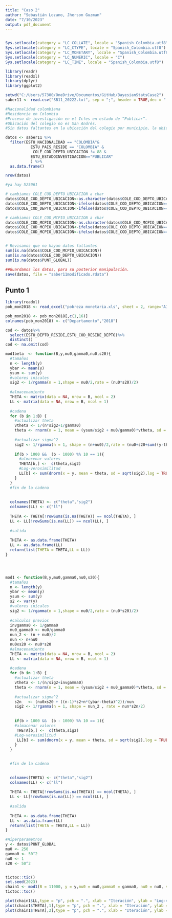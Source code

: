 ```yaml
---
title: "Caso 2"
author: "Sebastián Lozano, Jherson Guzman"
date: "7/10/2023"
output: pdf_document
---
```


```r
```


```r
Sys.setlocale(category = "LC_COLLATE", locale = "Spanish_Colombia.utf8")
Sys.setlocale(category = "LC_CTYPE", locale = "Spanish_Colombia.utf8")
Sys.setlocale(category = "LC_MONETARY", locale = "Spanish_Colombia.utf8")
Sys.setlocale(category = "LC_NUMERIC", locale = "C")
Sys.setlocale(category = "LC_TIME", locale = "Spanish_Colombia.utf8")
```


```r
library(readr)
library(readxl)
library(dplyr)
library(ggplot2)

setwd("C:/Users/57300/OneDrive/Documentos/GitHub/BayesianStatsCase2")
saber11 <- read.csv("SB11_20222.txt", sep = ";", header = TRUE,dec = ".")

```

```r
#Nacionalidad colombiana
#Residencia en Colombia
#Proceso de investigación en el Icfes en estado de “Publicar”.
#Ubicación del colegio no es San Andrés.
#Sin datos faltantes en la ubicación del colegio por municipio, la ubicación del colegio pordepartamento y el puntaje globa

datos <- saber11 %>%
  filter(ESTU_NACIONALIDAD == "COLOMBIA"&
           ESTU_PAIS_RESIDE == "COLOMBIA" &
            COLE_COD_DEPTO_UBICACION != 88 &
           ESTU_ESTADOINVESTIGACION=="PUBLICAR" 
           ) %>%
  as.data.frame()

nrow(datos)

#ya hay 525061

# cambiamos COLE_COD_DEPTO_UBICACION a char
datos$COLE_COD_DEPTO_UBICACION<-as.character(datos$COLE_COD_DEPTO_UBICACION)
datos$COLE_COD_DEPTO_UBICACION<-ifelse(datos$COLE_COD_DEPTO_UBICACION=="5","05",datos$COLE_COD_DEPTO_UBICACION)
datos$COLE_COD_DEPTO_UBICACION<-ifelse(datos$COLE_COD_DEPTO_UBICACION=="8","08",datos$COLE_COD_DEPTO_UBICACION)

# cambiamos COLE_COD_MCPIO_UBICACION a char
datos$COLE_COD_MCPIO_UBICACION<-as.character(datos$COLE_COD_MCPIO_UBICACION)
datos$COLE_COD_MCPIO_UBICACION<-ifelse(datos$COLE_COD_DEPTO_UBICACION=="05",paste("0",datos$COLE_COD_MCPIO_UBICACION,sep=""),datos$COLE_COD_MCPIO_UBICACION)
datos$COLE_COD_MCPIO_UBICACION<-ifelse(datos$COLE_COD_DEPTO_UBICACION=="08",paste("0",datos$COLE_COD_MCPIO_UBICACION,sep=""),datos$COLE_COD_MCPIO_UBICACION)


# Revisamos que no hayan datos faltantes
sum(is.na(datos$COLE_COD_MCPIO_UBICACION))
sum(is.na(datos$COLE_COD_DEPTO_UBICACION))
sum(is.na(datos$PUNT_GLOBAL))

##Guardamos los datos, para su posterior manipulación.
save(datos, file = "saber11modificado.rdata")

```

## Punto 1
```r
library(readxl)
pob_mon2018 <- read_excel("pobreza monetaria.xls", sheet = 2, range="A16:P40",col_names = TRUE)

pob_mon2018 <- pob_mon2018[,c(1,16)]
colnames(pob_mon2018) <- c("Departamento","2018")


```
```r
cod <- datos%>%
  select(ESTU_DEPTO_RESIDE,ESTU_COD_RESIDE_DEPTO)%>%
  distinct()
cod <- na.omit(cod)
```


```r
mod1beta  <- function(B,y,mu0,gamma0,nu0,s20){
  #tamaños
  n <- length(y)
  ybar <- mean(y)
  ysum <- sum(y)
  #valores inicales
  sig2 <- 1/rgamma(n = 1,shape = nu0/2,rate = (nu0*s20)/2)
  
  #almacenamiento
  THETA <- matrix(data = NA, nrow = B, ncol = 2)
  LL <- matrix(data = NA, nrow = B, ncol = 1)
  
  #cadena
  for (b in 1:B) {
    #actualizar theta
    vtheta <- 1/(n*sig2+1/gamma0)
    theta <- rnorm(n = 1, mean = (ysum/sig2 + mu0/gamma0)*vtheta, sd = sqrt(vtheta))
    
    #actualizar sigma^2
    sig2 <- 1/rgamma(n = 1, shape = (n+nu0)/2,rate = (nu0+s20+sum((y-theta)^2))/2)
    
    if(b > 1000 &&  (b - 1000) %% 10 == 1){
      #almacenar valores
      THETA[b,] <-  c(theta,sig2)
      #Log-verosimilitud
      LL[b] <- sum(dnorm(x = y, mean = theta, sd = sqrt(sig2),log = TRUE))
    }
  }
  #fin de la cadena
  
  
  colnames(THETA) <- c("theta","sig2")
  colnames(LL) <- c("ll")
  
  THETA <- THETA[!rowSums(is.na(THETA)) == ncol(THETA), ]
  LL <- LL[!rowSums(is.na(LL)) == ncol(LL), ]
  
  #salida
  
  THETA <- as.data.frame(THETA)
  LL <- as.data.frame(LL)
  return(list(THETA = THETA,LL = LL))
}




mod1 <- function(B,y,mu0,gamma0,nu0,s20){
  #tamaños
  n <- length(y)
  ybar <- mean(y)
  ysum <- sum(y)
  s2 <- var(y)
  #valores inicales
  sig2 <- 1/rgamma(n = 1,shape = nu0/2,rate = (nu0*s20)/2)
  
  #calculos previos 
  invgamma0 <- 1/gamma0
  mu0_gamma0 <- mu0/gamma0
  nun_2 <- (n + nu0)/2
  nun <- n+nu0
  nu0xs20 <- nu0*s20
  #almacenamiento
  THETA <- matrix(data = NA, nrow = B, ncol = 2)
  LL <- matrix(data = NA, nrow = B, ncol = 1)
  
  #cadena
  for (b in 1:B) {
    #actualizar theta
    vtheta <- 1/(n/sig2+invgamma0)
    theta <- rnorm(n = 1, mean = (ysum/sig2 + mu0_gamma0)*vtheta, sd = sqrt(vtheta))
    
    #actualizar sigma^2
    s2n   <- (nu0xs20 + ((n-1)*s2+n*(ybar-theta)^2))/nun
    sig2 <- 1/rgamma(n = 1, shape = nun_2 , rate = nun*s2n/2)
    
    
    if(b > 1000 &&  (b - 1000) %% 10 == 1){
    #almacenar valores
     THETA[b,] <-  c(theta,sig2)
    #Log-verosimilitud
     LL[b] <- sum(dnorm(x = y, mean = theta, sd = sqrt(sig2),log = TRUE))
    }
  }
  

  #fin de la cadena
  

  colnames(THETA) <- c("theta","sig2")
  colnames(LL) <- c("ll")
  
  THETA <- THETA[!rowSums(is.na(THETA)) == ncol(THETA), ]
  LL <- LL[!rowSums(is.na(LL)) == ncol(LL), ]
  
  #salida
  
  THETA <- as.data.frame(THETA)
  LL <- as.data.frame(LL)
  return(list(THETA = THETA,LL = LL))
}
```


```r
#Hiperparametros
y <- datos$PUNT_GLOBAL
mu0 <- 250
gamma0 <- 50^2
nu0 <- 1 
s20 <- 50^2


tictoc::tic()
set.seed(2023)
chain1 <- mod1(B = 11000, y = y,mu0 = mu0,gamma0 = gamma0, nu0 = nu0, s20 = s20)
tictoc::toc()
```
```r
plot(chain1$LL,type = "p", pch = ".", xlab = "Iteración", ylab = "Log-verosimilitud")
plot(chain1$THETA[,1],type = "p", pch = ".", xlab = "Iteración", ylab = expression(theta))
plot(chain1$THETA[,2],type = "p", pch = ".", xlab = "Iteración", ylab = expression(sigma^2))
```

